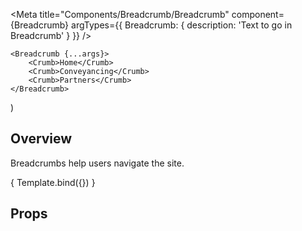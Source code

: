 

<Meta 
    title="Components/Breadcrumb/Breadcrumb" 
    component={Breadcrumb}
    argTypes={{
    Breadcrumb: {
        description: 'Text to go in Breadcrumb'
    }
  }}
/>

    <Breadcrumb {...args}>
        <Crumb>Home</Crumb>
        <Crumb>Conveyancing</Crumb>
        <Crumb>Partners</Crumb>
    </Breadcrumb>
)

<HeaderSimple title='Breadcrumb' />

## Overview

Breadcrumbs help users navigate the site.

<Canvas>
    <Story
    name = "Overview"
    args = {{
        Breadcrumb: 'Home, removals'
    }}>
        { Template.bind({}) }
    </Story>
</Canvas>

## Props

<ArgsTable story="Overview" />